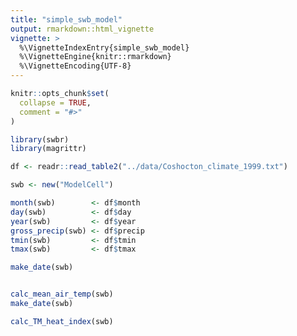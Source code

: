 ---
title: "simple_swb_model"
output: rmarkdown::html_vignette
vignette: >
  %\VignetteIndexEntry{simple_swb_model}
  %\VignetteEngine{knitr::rmarkdown}
  %\VignetteEncoding{UTF-8}
---

```{r, include = FALSE}
knitr::opts_chunk$set(
  collapse = TRUE,
  comment = "#>"
)
```

```{r setup}
library(swbr)
library(magrittr)
```


```{r read data}

df <- readr::read_table2("../data/Coshocton_climate_1999.txt")

```

```{r}

swb <- new("ModelCell")

month(swb)        <- df$month
day(swb)          <- df$day
year(swb)         <- df$year
gross_precip(swb) <- df$precip
tmin(swb)         <- df$tmin
tmax(swb)         <- df$tmax

make_date(swb)



```

```{r}

calc_mean_air_temp(swb)
make_date(swb)


```


```{r}

calc_TM_heat_index(swb)

```
